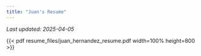 ```yaml
---
title: "Juan's Resume"
---
```


_Last updated: 2025-04-05_

{{< pdf resume_files/juan_hernandez_resume.pdf width=100% height=800 >}}